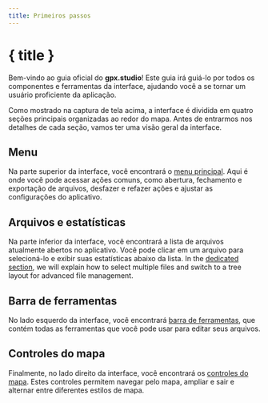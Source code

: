 ```yaml
---
title: Primeiros passos
---
```


<script lang="ts">
</script>

# { title }

Bem-vindo ao guia oficial do **gpx.studio**!
Este guia irá guiá-lo por todos os componentes e ferramentas da interface, ajudando você a se tornar um usuário proficiente da aplicação.

<DocsImage src="getting-started/interface" alt="Interface do gpx.studio." />

Como mostrado na captura de tela acima, a interface é dividida em quatro seções principais organizadas ao redor do mapa. 
Antes de entrarmos nos detalhes de cada seção, vamos ter uma visão geral da interface.

## Menu

Na parte superior da interface, você encontrará o [menu principal](./menu).
Aqui é onde você pode acessar ações comuns, como abertura, fechamento e exportação de arquivos, desfazer e refazer ações e ajustar as configurações do aplicativo.

## Arquivos e estatísticas

Na parte inferior da interface, você encontrará a lista de arquivos atualmente abertos no aplicativo.
Você pode clicar em um arquivo para selecioná-lo e exibir suas estatísticas abaixo da lista.
In the [dedicated section](./files-and-stats), we will explain how to select multiple files and switch to a tree layout for advanced file management.

## Barra de ferramentas

No lado esquerdo da interface, você encontrará [barra de ferramentas](./toolbar), que contém todas as ferramentas que você pode usar para editar seus arquivos.

## Controles do mapa

Finalmente, no lado direito da interface, você encontrará os [controles do mapa](./map-controls).
Estes controles permitem navegar pelo mapa, ampliar e sair e alternar entre diferentes estilos de mapa.
